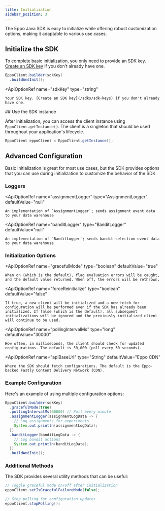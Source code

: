 ```yaml
---
title: Initialization
sidebar_position: 3
---
```



The Eppo Java SDK is easy to initialize while offering robust customization options, making it adaptable to various use cases.

## Initialize the SDK

To complete basic initialization, you only need to provide an SDK key. [Create an SDK key](/sdks/sdk-keys) if you don't already have one.

```java
EppoClient.builder(sdkKey)
  .buildAndInit();
```

<ApiOptionRef
    name="sdkKey"
    type="string"
>
    Your SDK key. [Create an SDK key](/sdks/sdk-keys) if you don't already have one.
</ApiOptionRef>
## Use the SDK instance

After initialization, you can access the client instance using `EppoClient.getInstance()`. The client is a singleton that should be used throughout your application's lifecycle.

```java
EppoClient eppoClient = EppoClient.getInstance();
```

## Advanced Configuration

Basic initialization is great for most use cases, but the SDK provides options that you can use during initialization to customize the behavior of the SDK.

### Loggers

<ApiOptionRef
    name="assignmentLogger"
    type="AssignmentLogger"
    defaultValue="null"
>
    An implementation of `AssignmentLogger`; sends assignment event data to your data warehouse
</ApiOptionRef>

<ApiOptionRef
    name="banditLogger"
    type="BanditLogger"
    defaultValue="null"
>
    An implementation of `BanditLogger`; sends bandit selection event data to your data warehouse
</ApiOptionRef>


### Initialization Options

<ApiOptionRef 
  name="gracefulMode"
  type="boolean"
  defaultValue="true"
>
    When on (which is the default), flag evaluation errors will be caught, and the default value returned. When off, the errors will be rethrown.
</ApiOptionRef>

<ApiOptionRef 
  name="forceReinitialize"
  type="boolean"
  defaultValue="false"
>
    If true, a new client will be initialized and a new fetch for configuration will be performed even if the SDK has already been initialized. If false (which is the default), all subsequent initializations will be ignored and the previously initialized client will continue to be used.
</ApiOptionRef>

<ApiOptionRef 
  name="pollingIntervalMs"
  type="long"
  defaultValue="30000"
>
    How often, in milliseconds, the client should check for updated configurations. The default is 30,000 (poll every 30 seconds).
</ApiOptionRef>

<ApiOptionRef 
  name="apiBaseUrl"
  type="String"
  defaultValue="Eppo CDN"
>
    Where the SDK should fetch configurations. The default is the Eppo-backed Fastly Content Delivery Network (CDN).
</ApiOptionRef>


### Example Configuration

Here's an example of using multiple configuration options:

```java
EppoClient.builder(sdkKey)
  .gracefulMode(true)
  .pollingIntervalMs(60000) // Poll every minute
  .assignmentLogger(assignmentLogData -> {
    // Log assignments for experiments
    System.out.println(assignmentLogData);
  })
  .banditLogger(banditLogData -> {
    // Log bandit actions
    System.out.println(banditLogData);
  })
  .buildAndInit();
```

### Additional Methods

The SDK provides several utility methods that can be useful:

```java
// Toggle graceful mode on/off after initialization
eppoClient.setIsGracefulFailureMode(false);

// Stop polling for configuration updates
eppoClient.stopPolling();
``` 